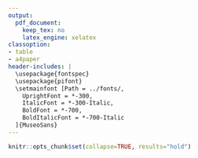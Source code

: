 ```yaml
---
output:
  pdf_document:
    keep_tex: no
    latex_engine: xelatex
classoption:
- table
- a4paper
header-includes: |
  \usepackage{fontspec}
  \usepackage{pifont}
  \setmainfont [Path = ../fonts/,
    UprightFont = *-300,
    ItalicFont = *-300-Italic,
    BoldFont = *-700,
    BoldItalicFont = *-700-Italic
  ]{MuseoSans}
---
```


```r
knitr::opts_chunk$set(collapse=TRUE, results="hold")
```

\newcommand{\yes}{\ding{51}}
\newcommand{\no}{}
<!--\newcommand{\grayline}{\arrayrulecolor{lightgray}\cline{3-7}}-->
\newcommand{\grayline}{\arrayrulecolor{lightgray}\cline{3-7}\arrayrulecolor{black}}
\newcommand{\blackline}{\arrayrulecolor{black}\cline{3-7}}
\newcommand{\method}[1]{#1}

\begin{table}[htb!]
    \centering
    \small
    \begin{tabular}{p{.25cm}l|*{5}{>{\centering\arraybackslash}p{1.25cm}|}}
        \blackline
        & \method{} & \method{splatter} & \method{powsimR} & \method{PROSSTT} & \method{SymSim} & \method{dyngen} \\
        \blackline
        \multicolumn{7}{l}{\textbf{Available modality outputs}} \\
        \blackline
        - & mRNA expression & \yes & \yes & \yes & \yes & \yes \\ \grayline
        - & Pre-mRNA expression & \no & \no & \no & \no & \yes \\ \grayline
        - & Protein expression & \no & \no & \no & \no & \yes \\ \grayline
        - & Promotor activity & \no & \no & \no & \yes & \yes \\ \grayline
        - & Reaction activity & \no & \no & \no & \no & \yes \\
        \blackline
        \multicolumn{7}{l}{\textbf{Available ground-truth outputs}} \\
        \blackline
        - & True counts & \yes & \no & \no & \yes & \yes \\ \grayline
        - & Cluster labels & \yes & \yes & \no & \yes & \yes \\ \grayline
        - & Trajectory & \yes & \no & \yes & \yes & \yes \\ \grayline
        - & Batch labels & \yes & \no & \no & \no & \yes\\ \grayline
        - & Differential expression & \no & \no & \no & \yes & \yes \\ \grayline
        - & Knocked down regulators & \no & \no & \no & \no & \yes \\ \grayline
    - & Regulatory network & \no & \no & \no & \yes & \yes \\ \grayline
    - & Cell-specific regulatory network & \no & \no & \no & \no & \yes \\
        \blackline
        \multicolumn{7}{l}{\textbf{Emulate experimental effects}} \\
        \blackline
        - & Single-cell RNA sequencing & \yes & \yes & \yes & \yes & \yes \\ \grayline
        - & Batch effects & \yes & \no & \no & \no & \yes \\ \grayline
        - & Knockdown experiment & \no & \no & \no & \no & \yes \\ \grayline
        - & Time-series & \no & \no & \no & \no & \yes \\
        - & Snapshot & \no & \no & \no & \no & \yes \\
        \blackline
        \multicolumn{7}{l}{\textbf{Possible applications}} \\
        \blackline
        - & Clustering & \yes & \yes & \no & \yes & ? \\ \grayline
        - & Trajectory inference & \yes & \no & \yes & \yes & \yes \\ \grayline
        - & Network inference & \no & \no & \no & \yes & \yes \\ \grayline
        - & Cell-specific network inference & \no & \no & \no & \no & \yes \\ \grayline
        - & Differential expression & \yes & \no & \no & \no & \yes \\ \grayline
        - & Batch effect correction & \yes & \no & \no & \no & \yes \\ \grayline
        - & RNA Velocity & \no & \no & \no & \no & \yes \\ \grayline
        - & Trajectory alignment & \no & \no & \no & \no & \yes \\
        \blackline
        \multicolumn{7}{l}{\textbf{Showcased dataset}} \\
        \blackline
        - & Number of cells &  &  &  &  & \\
        - & Number of genes &  &  &  &  & \\
        - & Execution time & & & & & \\
        \blackline
    \end{tabular}
\end{table}
